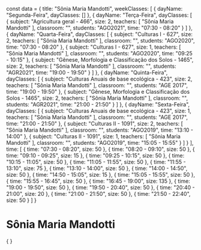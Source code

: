 const data = {
  title: "Sônia Maria Mandotti",
  weekClasses: [
    {
      dayName: "Segunda-Feira",
      dayClasses: []
    },
    {
      dayName: "Terça-Feira",
      dayClasses: [
        {
          subject: "Agricultura geral - 466",
          size: 2,
          teachers: [
            "Sônia Maria Mandotti"
          ],
          classroom: "",
          students: "AGO2021",
          time: "07:30 - 08:20"
        }
      ]
    },
    {
      dayName: "Quarta-Feira",
      dayClasses: [
        {
          subject: "Culturas I - 627",
          size: 2,
          teachers: [
            "Sônia Maria Mandotti"
          ],
          classroom: "",
          students: "AGO2020",
          time: "07:30 - 08:20"
        },
        {
          subject: "Culturas I - 627",
          size: 1,
          teachers: [
            "Sônia Maria Mandotti"
          ],
          classroom: "",
          students: "AGO2020",
          time: "09:25 - 10:15"
        },
        {
          subject: "Gênese, Morfologia e Classificação dos Solos - 1465",
          size: 2,
          teachers: [
            "Sônia Maria Mandotti"
          ],
          classroom: "",
          students: "AGR2021",
          time: "19:00 - 19:50"
        }
      ]
    },
    {
      dayName: "Quinta-Feira",
      dayClasses: [
        {
          subject: "Culturas Anuais de base ecológica - 423",
          size: 2,
          teachers: [
            "Sônia Maria Mandotti"
          ],
          classroom: "",
          students: "AGE 2017",
          time: "19:00 - 19:50"
        },
        {
          subject: "Gênese, Morfologia e Classificação dos Solos - 1465",
          size: 2,
          teachers: [
            "Sônia Maria Mandotti"
          ],
          classroom: "",
          students: "AGR2021",
          time: "21:00 - 21:50"
        }
      ]
    },
    {
      dayName: "Sexta-Feira",
      dayClasses: [
        {
          subject: "Culturas Anuais de base ecológica - 423",
          size: 1,
          teachers: [
            "Sônia Maria Mandotti"
          ],
          classroom: "",
          students: "AGE 2017",
          time: "21:00 - 21:50"
        },
        {
          subject: "Culturas II - 1091",
          size: 2,
          teachers: [
            "Sônia Maria Mandotti"
          ],
          classroom: "",
          students: "AGO2019",
          time: "13:10 - 14:00"
        },
        {
          subject: "Culturas II - 1091",
          size: 1,
          teachers: [
            "Sônia Maria Mandotti"
          ],
          classroom: "",
          students: "AGO2019",
          time: "15:05 - 15:55"
        }
      ]
    }
  ],
  time: [
    {
      time: "07:30 - 08:20",
      size: 50
    },
    {
      time: "08:20 - 09:10",
      size: 50
    },
    {
      time: "09:10 - 09:25",
      size: 15
    },
    {
      time: "09:25 - 10:15",
      size: 50
    },
    {
      time: "10:15 - 11:05",
      size: 50
    },
    {
      time: "11:05 - 11:55",
      size: 50
    },
    {
      time: "11:55 - 13:10",
      size: 75
    },
    {
      time: "13:10 - 14:00",
      size: 50
    },
    {
      time: "14:00 - 14:50",
      size: 50
    },
    {
      time: "14:50 - 15:05",
      size: 15
    },
    {
      time: "15:05 - 15:55",
      size: 50
    },
    {
      time: "15:55 - 16:45",
      size: 50
    },
    {
      time: "16:45 - 19:00",
      size: 135
    },
    {
      time: "19:00 - 19:50",
      size: 50
    },
    {
      time: "19:50 - 20:40",
      size: 50
    },
    {
      time: "20:40 - 21:00",
      size: 20
    },
    {
      time: "21:00 - 21:50",
      size: 50
    },
    {
      time: "21:50 - 22:40",
      size: 50
    }
  ]
}

# Sônia Maria Mandotti

<div>
    {
        <Grid
            title={data.title} 
            weekClasses={data.weekClasses} 
            time={data.time}
        />
    }
</div>